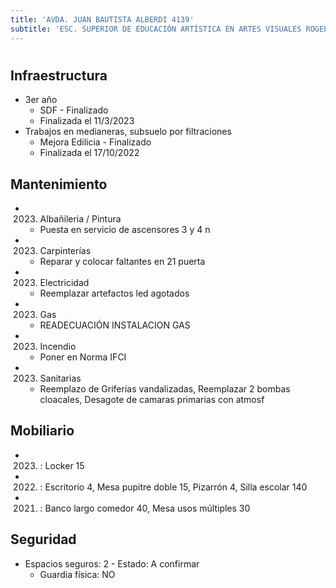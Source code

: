 ```yaml
---
title: 'AVDA. JUAN BAUTISTA ALBERDI 4139'
subtitle: 'ESC. SUPERIOR DE EDUCACIÓN ARTÍSTICA EN ARTES VISUALES ROGELIO YRURTIA - EPC N° 23'
---
```


#
## Infraestructura

* 3er año 
    + SDF - Finalizado 
    + Finalizada el 11/3/2023 


* Trabajos en  medianeras, subsuelo por filtraciones 
    + Mejora Edilicia - Finalizado 
    + Finalizada el 17/10/2022 






## Mantenimiento

*  (2023) Albañileria / Pintura 
    + Puesta en servicio de ascensores 3 y 4 n

*  (2023) Carpinterías 
    + Reparar y colocar faltantes en 21 puerta

*  (2023) Electricidad 
    + Reemplazar artefactos led agotados

*  (2023) Gas 
    + READECUACIÓN INSTALACION GAS

*  (2023) Incendio 
    + Poner en Norma IFCI

*  (2023) Sanitarias 
    + Reemplazo de Griferias vandalizadas, Reemplazar 2 bombas cloacales, Desagote de camaras primarias con atmosf





## Mobiliario

*  (2023) : Locker 15 

*  (2022) : Escritorio 4, Mesa pupitre doble 15, Pizarrón 4, Silla escolar 140 

*  (2021) : Banco largo comedor 40, Mesa usos múltiples 30 





## Seguridad

*  Espacios seguros: 2 - Estado: A confirmar 
    + Guardia física: NO



